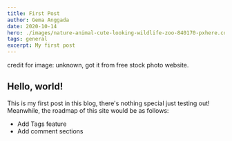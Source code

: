 ```yaml
---
title: First Post
author: Gema Anggada
date: 2020-10-14
hero: ./images/nature-animal-cute-looking-wildlife-zoo-840170-pxhere.com.jpg
tags: general
excerpt: My first post
---
```


credit for image: unknown, got it from free stock photo website.

## Hello, world! 

This is my first post in this blog, there's nothing special just testing out!
Meanwhile, the roadmap of this site would be as follows:

- Add Tags feature
- Add comment sections 